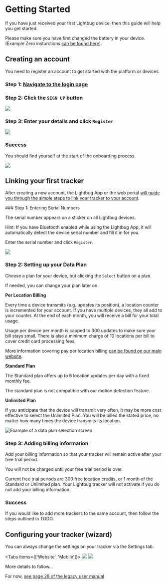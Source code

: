 
# Getting Started

If you have just received your first Lightbug device, then this guide will help you get started.

Please make sure you have first changed the battery in your device.
(Example Zero insturctions [can be found here](/devices/zero#charging)).

## Creating an account

You need to register an account to get started with the platform or devices.

<Steps>

### Step 1: [Navigate to the login page](https://lightbug.cloud/#/auth/login)

### Step 2: Click the `SIGN UP` button

![](https://i.imgur.com/wGzRsbb.png)

### Step 3: Enter your details and click `Register`

![](https://i.imgur.com/aoLS1NX.png)

### Success

You should find yourself at the start of the onboarding process.

![](https://i.imgur.com/ebfQfTd.png)

</Steps>

## Linking your first tracker

After creating a new account, the Lightbug App or the web
portal [will guide you through the simple steps to link your
tracker to your account](https://lightbug.cloud/#/welcome?addDevice=true).

<Steps>
### Step 1: Entering Serial Numbers

The serial number appears on a sticker on all Lightbug devices.

Hint: If you have Bluetooth enabled while using the Lightbug App, it will automatically detect the device serial number and fill it in for you.

Enter the serial number and click `Register`.

![](https://i.imgur.com/udTfQQ3.png)

### Step 2: Setting up your Data Plan

Choose a plan for your device, but clicking the `Select` button on a plan.

If needed, you can change your plan later on.

**Per Location Billing**

Every time a device transmits (e.g. updates its position), a location counter is incremented for your account.
If you have multiple devices, they all add to your counter.
At the end of each month, you will receive a bill for your total usage.

<Callout type="info" emoji="ℹ️">
  Usage per device per month is capped to 300 updates to make sure your bill stays small.
  There is also a minimum charge of 10 locations per bill to cover credit card processing fees.
</Callout>

More information covering pay per location billing [can be found on our main website](https://lightbug.io/data-fees/).

**Standard Plan**

The Standard plan offers up to 6 location updates per day
with a fixed monthly fee.

<Callout type="warning" emoji="⚠️">
  The standard plan is not compatible with our motion detection feature.
</Callout>

**Unlimited Plan**

If you anticipate that the device will transmit very often, it
may be more cost effective to select the Unlimited Plan.
You will be billed the stated price, no matter how many
times the device transmits its location.

![](https://i.imgur.com/Q3v8piZ.png "Example of a data plan selection screen")

### Step 3: Adding billing information

Add your billing information so that your tracker will remain active after your free trial period.

You will not be charged until your free trial period is over.

<Callout type="info" emoji="ℹ️">
  Current free trial periods are 300 free location credits, or 1 month of the Standard or Unlimited plan.
</Callout>

<Callout type="warning" emoji="⚠️">
  Your Lightbug tracker will not activate if you do not add your billing information.
</Callout>

### Success

If you would like to add more trackers to the same account, then follow the steps outlined in TODO.

</Steps>

## Configuring your tracker (wizard)

You can always change the settings on your tracker via the Settings tab.

<Tabs items={['Website', 'Mobile']}>
  <Tab>![](https://i.imgur.com/u3AiuOd.png)</Tab>
  <Tab>![](https://i.imgur.com/1rb3ab1.gif)</Tab>
</Tabs>

More details to follow...

For now, [see page 28 of the legacy user manual](https://lightbug.io/user_manual.pdf)
